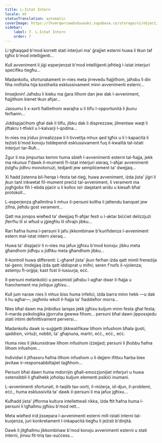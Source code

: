 ```yaml
---
title: L-Istat Intern
locale: mt
statusTranslation: automatic
coverImage: https://lhvmrqwrcowdvduuaukz.supabase.co/storage/v1/object/public/strapi-uploads/small_cover-tratado-de-psicologia-revolucionaria.webp-5e15e1cec4e0ebebcde5d7fc7565d8fd.webp
sidebar:
    label: 7. L-Istat Intern
    order: 7
---
```

Li tgħaqqad b'mod korrett stati interjuri ma' ġrajjiet esterni huwa li tkun taf tgħix b'mod intelliġenti...

Kull avveniment li jiġi esperjenzat b'mod intelliġenti jeħtieġ l-istat interjuri speċifiku tiegħu...

Madankollu, sfortunatament in-nies meta jirrevedu ħajjithom, jaħsbu li din fiha nnifisha hija kostitwita esklussivament minn avvenimenti esterni...

Imsejknin! Jaħsbu li kieku ma ġara lilhom dan jew dak l-avveniment, ħajjithom kienet tkun aħjar...

Jassumu li x-xorti ħalliethom warajha u li tilfu l-opportunità li jkunu ferħanin...

Jiddispjaċihom għal dak li tilfu, jibku dak li disprezzaw, jilmentaw waqt li jiftakru t-tfixkil u l-kalvarji l-qodma...

In-nies ma jridux jirrealizzaw li li tivvettja mhux qed tgħix u li l-kapaċità li teżisti b'mod konxju tiddependi esklussivament fuq il-kwalità tal-istati interjuri tar-Ruħ...

Żgur li ma jimpurtax kemm huma sbieħ l-avvenimenti esterni tal-ħajja, jekk ma nkunux f'dawk il-mumenti fl-istat interjuri xieraq, l-aħjar avvenimenti jistgħu jidhru monotonużi, tedjanti jew sempliċement ta' dwejjaq...

Xi ħadd jistenna bil-ħerqa l-festa tat-tieġ, huwa avveniment, iżda jista' jiġri li jkun tant inkwetat fil-mument preċiż tal-avveniment, li verament ma jogħġobx fih l-ebda pjaċir u li kollox isir daqstant aridu u kiesaħ bħal protokoll...

L-esperjenza għallmitna li mhux il-persuni kollha li jattendu banquet jew żifna, jieħdu gost verament...

Qatt ma jonqos wieħed ta' dwejjaq fl-aħjar festi u l-aktar biċċiet delizzjużi jferrħu lil xi wħud u jġiegħlu lil oħrajn jibku...

Rari ħafna huma l-persuni li jafu jikkombinaw b'kunfidenza l-avveniment estern mal-istat intern xieraq...

Huwa ta' dispjaċir li n-nies ma jafux jgħixu b'mod konxju: jibku meta għandhom jidħqu u jidħku meta għandhom jibku...

Il-kontroll huwa differenti: L-għaref jista' jkun ferħan iżda qatt mimli freneżija tal-ġenn; Imdejjaq iżda qatt iddisprat u mifni; seren f'nofs il-vjolenza; astemju fl-orġija; kast fost il-lussurja, eċċ.

Il-persuni melankoliċi u pessimisti jaħsbu l-agħar dwar il-ħajja u franchement ma jixtiqux jgħixu...

Kull jum naraw nies li mhux biss huma infelici, iżda barra minn hekk —u dak li hu agħar—, jagħmlu wkoll il-ħajja ta' ħaddieħor morra...

Nies bħal dawn ma jinbidlux lanqas jekk jgħixu kuljum minn festa għal festa; il-marda psikoloġika jġorruha ġewwa fihom... persuni bħal dawn jippossjedu stati intimi definittivament perversi...

Madankollu dawk is-suġġetti jikkwalifikaw lilhom infushom bħala ġusti, qaddisin, virtużi, nobbli, ta' għajnuna, martri, eċċ., eċċ., eċċ.

Huma nies li jikkunsidraw lilhom infushom iżżejjed; persuni li jħobbu ħafna lilhom infushom...

Individwi li jitħassru ħafna lilhom infushom u li dejjem ifittxu ħarba biex jevitaw ir-responsabbiltajiet tagħhom...

Persuni bħal dawn huma mdorrijin għall-emozzjonijiet inferjuri u huwa ostensibbli li għalhekk joħolqu kuljum elementi psikiċi inumani.

L-avvenimenti sfortunati, it-taqlib tax-xorti, il-miżerja, id-djun, il-problemi, eċċ., huma esklussività ta' dawk il-persuni li ma jafux jgħixu...

Kulħadd jista' jifforma kultura intellettwali rikka, iżda ftit ħafna huma l-persuni li tgħallmu jgħixu b'mod rett...

Meta wieħed irid jissepara l-avvenimenti esterni mill-istati interni tal-kuxjenza, juri konkretament l-inkapaċità tiegħu li jeżisti b'dinjità.

Dawk li jitgħallmu jikkombinaw b'mod konxju avvenimenti esterni u stati interni, jimxu fit-triq tas-suċċess...

